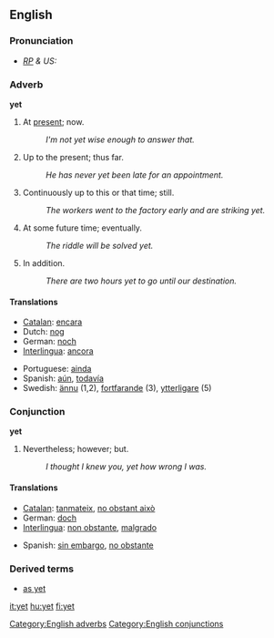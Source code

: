 ==English==
===Pronunciation===
* ''[[RP]] & US:'' {{IPA|/jet/}}

===Adverb===
'''yet'''

#At [[present]]; now. 
#:''I'm not yet wise enough to answer that. ''
#Up to the present; thus far. 
#:''He has never yet been late for an appointment. ''
#Continuously up to this or that time; still. 
#:''The workers went to the factory early and are striking yet. ''
#At some future time; eventually. 
#:''The riddle will be solved yet. ''
#In addition. 
#:''There are two hours yet to go until our destination. ''

====Translations====
{{top}}
*[[Catalan]]: [[encara]]
*Dutch: [[nog]]
*German: [[noch]]
*[[Interlingua]]: [[ancora]]
{{mid}}
*Portuguese: [[ainda]]
*Spanish: [[aún]], [[todavía]]
*Swedish: [[ännu]] (1,2), [[fortfarande]] (3), [[ytterligare]] (5)
{{bottom}}

===Conjunction===
'''yet'''

#­Nevertheless; however; but. 
#:''I thought I knew you, yet how wrong I was.'' 

====Translations====
{{top}}
*[[Catalan]]: [[tanmateix]], [[no obstant això]]
*German: [[doch]]
*[[Interlingua]]: [[non obstante]], [[malgrado]]
{{mid}}
*Spanish: [[sin embargo]], [[no obstante]]
{{bottom}}

===Derived terms===
* [[as yet]]


[[Category:English adverbs]]
[[Category:English conjunctions]]
[[it:yet]]
[[hu:yet]]
[[fi:yet]]